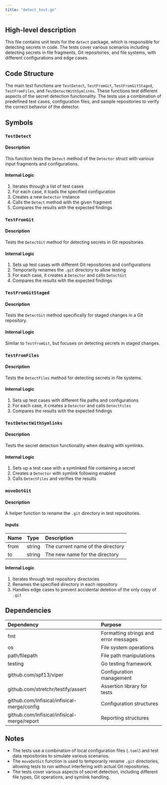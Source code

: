 ```yaml
---
title: "detect_test.go"
---
```


## High-level description
This file contains unit tests for the `detect` package, which is responsible for detecting secrets in code. The tests cover various scenarios including detecting secrets in file fragments, Git repositories, and file systems, with different configurations and edge cases.

## Code Structure
The main test functions are `TestDetect`, `TestFromGit`, `TestFromGitStaged`, `TestFromFiles`, and `TestDetectWithSymlinks`. These functions test different aspects of the secret detection functionality. The tests use a combination of predefined test cases, configuration files, and sample repositories to verify the correct behavior of the detector.

## Symbols

### `TestDetect`
#### Description
This function tests the `Detect` method of the `Detector` struct with various input fragments and configurations.

#### Internal Logic
1. Iterates through a list of test cases
2. For each case, it loads the specified configuration
3. Creates a new `Detector` instance
4. Calls the `Detect` method with the given fragment
5. Compares the results with the expected findings

### `TestFromGit`
#### Description
Tests the `DetectGit` method for detecting secrets in Git repositories.

#### Internal Logic
1. Sets up test cases with different Git repositories and configurations
2. Temporarily renames the `.git` directory to allow testing
3. For each case, it creates a `Detector` and calls `DetectGit`
4. Compares the results with the expected findings

### `TestFromGitStaged`
#### Description
Tests the `DetectGit` method specifically for staged changes in a Git repository.

#### Internal Logic
Similar to `TestFromGit`, but focuses on detecting secrets in staged changes.

### `TestFromFiles`
#### Description
Tests the `DetectFiles` method for detecting secrets in file systems.

#### Internal Logic
1. Sets up test cases with different file paths and configurations
2. For each case, it creates a `Detector` and calls `DetectFiles`
3. Compares the results with the expected findings

### `TestDetectWithSymlinks`
#### Description
Tests the secret detection functionality when dealing with symlinks.

#### Internal Logic
1. Sets up a test case with a symlinked file containing a secret
2. Creates a `Detector` with symlink following enabled
3. Calls `DetectFiles` and verifies the results

### `moveDotGit`
#### Description
A helper function to rename the `.git` directory in test repositories.

#### Inputs
| Name | Type | Description |
|:-----|:-----|:------------|
| from | string | The current name of the directory |
| to | string | The new name for the directory |

#### Internal Logic
1. Iterates through test repository directories
2. Renames the specified directory in each repository
3. Handles edge cases to prevent accidental deletion of the only copy of `.git`

## Dependencies
| Dependency | Purpose |
|:-----------|:--------|
| fmt | Formatting strings and error messages |
| os | File system operations |
| path/filepath | File path manipulations |
| testing | Go testing framework |
| github.com/spf13/viper | Configuration management |
| github.com/stretchr/testify/assert | Assertion library for tests |
| github.com/Infisical/infisical-merge/config | Configuration structures |
| github.com/Infisical/infisical-merge/report | Reporting structures |

## Notes
- The tests use a combination of local configuration files (`.toml`) and test data repositories to simulate various scenarios.
- The `moveDotGit` function is used to temporarily rename `.git` directories, allowing tests to run without interfering with actual Git repositories.
- The tests cover various aspects of secret detection, including different file types, Git operations, and symlink handling.